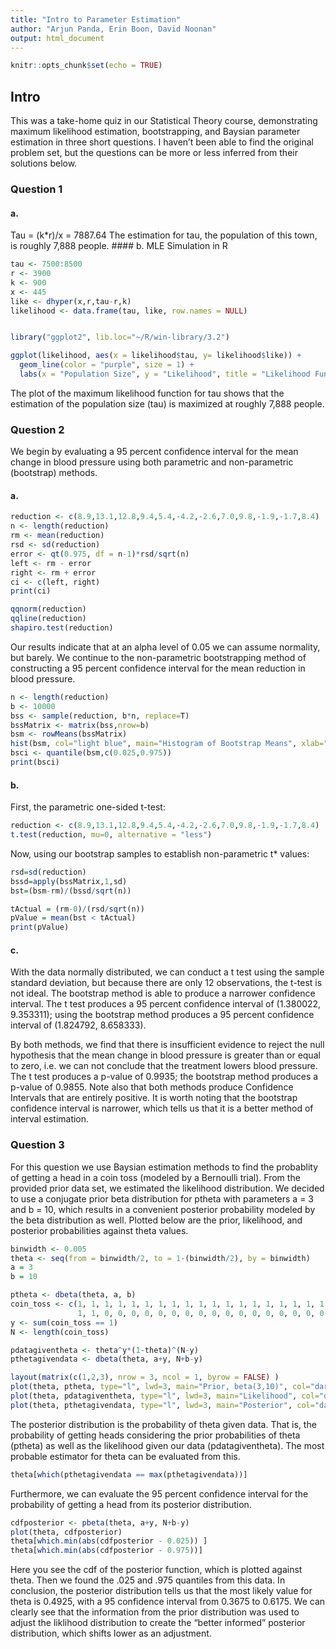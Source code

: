```yaml
---
title: "Intro to Parameter Estimation"
author: "Arjun Panda, Erin Boon, David Noonan"
output: html_document
---
```


```r
knitr::opts_chunk$set(echo = TRUE)
```

## Intro

This was a take-home quiz in our Statistical Theory course, demonstrating maximum likelihood estimation, bootstrapping, and Baysian parameter estimation in three short questions. I haven't been able to find the original problem set, but the questions can be more or less inferred from their solutions below. 

### Question 1
#### a.
Tau = (k*r)/x = 7887.64   The estimation for tau, the population of this town, is roughly 7,888 people.
#### b.
MLE Simulation in R

```r
tau <- 7500:8500
r <- 3900
k <- 900
x <- 445
like <- dhyper(x,r,tau-r,k)
likelihood <- data.frame(tau, like, row.names = NULL)


library("ggplot2", lib.loc="~/R/win-library/3.2")

ggplot(likelihood, aes(x = likelihood$tau, y= likelihood$like)) + 
  geom_line(color = "purple", size = 1) + 
  labs(x = "Population Size", y = "Likelihood", title = "Likelihood Function for x=445") 
```
The plot of the maximum likelihood function for tau shows that the estimation of the population size (tau) is maximized at roughly 7,888 people.

### Question 2
We begin by evaluating a 95 percent confidence interval for the mean change in blood pressure using both parametric and non-parametric (bootstrap) methods. 

#### a.

```r
reduction <- c(8.9,13.1,12.8,9.4,5.4,-4.2,-2.6,7.0,9.8,-1.9,-1.7,8.4)
n <- length(reduction)
rm <- mean(reduction)
rsd <- sd(reduction)
error <- qt(0.975, df = n-1)*rsd/sqrt(n)
left <- rm - error
right <- rm + error
ci <- c(left, right)
print(ci)

qqnorm(reduction)
qqline(reduction)
shapiro.test(reduction)
```

Our results indicate that at an alpha level of 0.05 we can assume normality, but barely. We continue to the non-parametric bootstrapping method of constructing a 95 percent confidence interval for the mean reduction in blood pressure. 
```r
n <- length(reduction)
b <- 10000
bss <- sample(reduction, b*n, replace=T)
bssMatrix <- matrix(bss,nrow=b)
bsm <- rowMeans(bssMatrix)
hist(bsm, col="light blue", main="Histogram of Bootstrap Means", xlab="mean")
bsci <- quantile(bsm,c(0.025,0.975))
print(bsci)
```

#### b. 
First, the parametric one-sided t-test:
```r
reduction <- c(8.9,13.1,12.8,9.4,5.4,-4.2,-2.6,7.0,9.8,-1.9,-1.7,8.4)
t.test(reduction, mu=0, alternative = "less")
```
Now, using our bootstrap samples to establish non-parametric t* values:
```r
rsd=sd(reduction)
bssd=apply(bssMatrix,1,sd)
bst=(bsm-rm)/(bssd/sqrt(n))

tActual = (rm-0)/(rsd/sqrt(n))
pValue = mean(bst < tActual)
print(pValue)
```

#### c.

With the data normally distributed, we can conduct a t test using the sample standard deviation, but because there are only 12 observations, the t-test is not ideal. The bootstrap method is able to produce a narrower confidence interval. The t test produces a 95 percent confidence interval of (1.380022, 9.353311); using the bootstrap method produces a 95 percent confidence interval of  (1.824792, 8.658333). 

By both methods, we find that there is insufficient evidence to reject the null hypothesis that the mean change in blood pressure is greater than or equal to zero, i.e. we can not conclude that the treatment lowers blood pressure. The t test produces a p-value of 0.9935; the bootstrap method produces a p-value of 0.9855. Note also that both methods produce Confidence Intervals that are entirely positive. It is worth noting that the bootstrap confidence interval is narrower, which tells us that it is a better method of interval estimation. 

### Question 3

For this question we use Baysian estimation methods to find the probablity of getting a head in a coin toss (modeled by a Bernoulli trial). From the provided prior data set, we estimated the likelihood distribution. We decided to use a conjugate prior beta distribution for ptheta with parameters a = 3 and b = 10, which results in a convenient posterior probability modeled by the beta distribution as well. Plotted below are the prior, likelihood, and posterior probabilities against theta values.

```r
binwidth <- 0.005
theta <- seq(from = binwidth/2, to = 1-(binwidth/2), by = binwidth)
a = 3
b = 10

ptheta <- dbeta(theta, a, b)
coin_toss <- c(1, 1, 1, 1, 1, 1, 1, 1, 1, 1, 1, 1, 1, 1, 1, 1, 1, 1, 1, 1, 1, 1, 1, 1,
               1, 1, 0, 0, 0, 0, 0, 0, 0, 0, 0, 0, 0, 0, 0, 0, 0, 0, 0, 0, 0, 0)
y <- sum(coin_toss == 1)
N <- length(coin_toss)

pdatagiventheta <- theta^y*(1-theta)^(N-y)
pthetagivendata <- dbeta(theta, a+y, N+b-y)

layout(matrix(c(1,2,3), nrow = 3, ncol = 1, byrow = FALSE) )
plot(theta, ptheta, type="l", lwd=3, main="Prior, beta(3,10)", col="darkred" )
plot(theta, pdatagiventheta, type="l", lwd=3, main="Likelihood", col="darkred")
plot(theta, pthetagivendata, type="l", lwd=3, main="Posterior", col="darkred")
```

The posterior distribution is the probability of theta given data. That is, the probability of getting heads considering the prior probabilities of theta (ptheta) as well as the likelihood given our data (pdatagiventheta). The most probable estimator for theta can be evaluated from this. 

```r
theta[which(pthetagivendata == max(pthetagivendata))]
```

Furthermore, we can evaluate the 95 percent confidence interval for the probability of getting a head from its posterior distribution.

```r
cdfposterior <- pbeta(theta, a+y, N+b-y)
plot(theta, cdfposterior)
theta[which.min(abs(cdfposterior - 0.025)) ]
theta[which.min(abs(cdfposterior - 0.975))]
```

Here you see the cdf of the posterior function, which is plotted against theta. Then we found the .025 and .975 quantiles from this data. In conclusion, the posterior distribution tells us that the most likely value for theta is 0.4925, with a 95 confidence interval from 0.3675 to 0.6175. We can clearly see that the information from the prior distribution was used to adjust the liklihood distribution to create the "better informed" posterior distribution, which shifts lower as an adjustment. 
